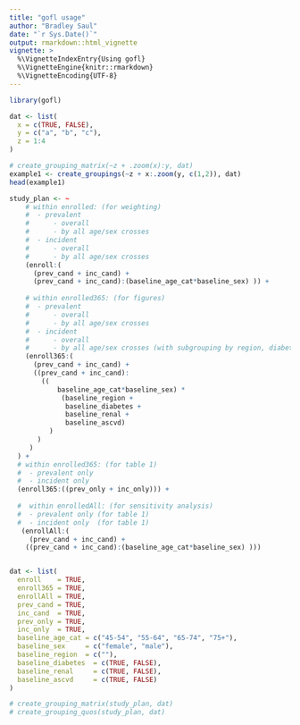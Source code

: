 ```yaml
---
title: "gofl usage"
author: "Bradley Saul"
date: "`r Sys.Date()`"
output: rmarkdown::html_vignette
vignette: >
  %\VignetteIndexEntry{Using gofl}
  %\VignetteEngine{knitr::rmarkdown}
  %\VignetteEncoding{UTF-8}
---
```


```r
library(gofl)

dat <- list(
  x = c(TRUE, FALSE),
  y = c("a", "b", "c"),
  z = 1:4
)

# create_grouping_matrix(~z + .zoom(x):y, dat)
example1 <- create_groupings(~z + x:.zoom(y, c(1,2)), dat)
head(example1)
```

```r


study_plan <- ~ 
    # within enrolled: (for weighting)
    #  - prevalent
    #      - overall
    #      - by all age/sex crosses
    #  - incident
    #      - overall
    #      - by all age/sex crosses
    (enroll:( 
      (prev_cand + inc_cand) + 
      (prev_cand + inc_cand):(baseline_age_cat*baseline_sex) )) + 
  
    # within enrolled365: (for figures)
    #  - prevalent
    #      - overall
    #      - by all age/sex crosses
    #  - incident
    #      - overall
    #      - by all age/sex crosses (with subgrouping by region, diabetes)
    (enroll365:( 
      (prev_cand + inc_cand) + 
      ((prev_cand + inc_cand):
        ((
            baseline_age_cat*baseline_sex) *
             (baseline_region +
              baseline_diabetes +
              baseline_renal +
              baseline_ascvd)
          )
       )
     ) 
  ) + 
  # within enrolled365: (for table 1)
  #  - prevalent only 
  #  - incident only  
  (enroll365:((prev_only + inc_only))) +
     
  #  within enrolledAll: (for sensitivity analysis) 
  #  - prevalent only (for table 1)
  #  - incident only  (for table 1) 
   (enrollAll:( 
     (prev_cand + inc_cand) + 
    ((prev_cand + inc_cand):(baseline_age_cat*baseline_sex) )))


dat <- list(
  enroll    = TRUE,
  enroll365 = TRUE,
  enrollAll = TRUE,
  prev_cand = TRUE,
  inc_cand  = TRUE, 
  prev_only = TRUE,
  inc_only  = TRUE,
  baseline_age_cat = c("45-54", "55-64", "65-74", "75+"),
  baseline_sex     = c("female", "male"),
  baseline_region  = c(""),
  baseline_diabetes  = c(TRUE, FALSE),
  baseline_renal     = c(TRUE, FALSE),
  baseline_ascvd     = c(TRUE, FALSE)
)

# create_grouping_matrix(study_plan, dat)
# create_grouping_quos(study_plan, dat)
```
